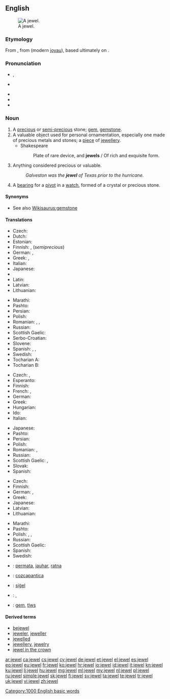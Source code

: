 {{wikipedia}}
{{also|Jewel}}
==English==

[[Image:Hope Diamond.jpg|thumb|right|A jewel.]]

===Etymology===
From {{etyl|xno|en}} {{term|juel|lang=fro}}, from {{etyl|fro|en}} {{term|jouel|lang=fro}} (modern [[joyau]]), based ultimately on {{etyl|la|en}} {{term|iocus||joke, jest|lang=la}}.

===Pronunciation===
* {{a|RP|US}} {{IPA|/ˈdʒuːəl/|/ˈdʒʊːəl/}}, {{X-SAMPA|/"dZu:@l/|/"dZU:@l/}}
* {{a|Canada|US}} {{IPA|/dʒuɫ/|/ˈdʒuwl̩/}}
* {{audio|en-us-jewel.ogg|Audio (US)}}
* {{rhymes|uːl}}
* {{homophones|lang=en|joule}}

===Noun===
{{en-noun}}

# A [[precious]] or [[semi-]][[precious]] stone; [[gem]], [[gemstone]].
# A valuable object used for personal ornamentation, especially one made of precious metals and stones; a [[piece]] of [[jewellery]].
#* Shakespeare
#*: Plate of rare device, and '''jewels''' / Of rich and exquisite form.
# {{context|figuratively|lang=en}} Anything considered precious or valuable.
#: ''Galveston was the '''jewel''' of Texas prior to the hurricane.''
# A [[bearing]] for a [[pivot]] in a [[watch]], formed of a crystal or precious stone.

====Synonyms====
* See also [[Wikisaurus:gemstone]]

====Translations====
{{trans-top|gemstone}}
* Czech: {{t+|cs|drahokam}}
* Dutch: {{t+|nl|juweel|n}}
* Estonian: {{t-|et|kalliskivi}}
* Finnish: {{t+|fi|jalokivi}}, {{t+|fi|korukivi}} (''semiprecious'')
* German: {{t+|de|Edelstein|m}}, {{t+|de|Juwel|n|m}}
* Greek: {{t+|el|πετράδι|n|tr=petrádi}}, {{t+|el|πολύτιμος λίθος|m|tr=polýtimos líthos}}
* Italian: {{t+|it|gemma|f}}
* Japanese: {{t+|ja|宝石|tr=hōseki|sc=Jpan}}
* {{trreq|lo}}
* Latin: {{t-|la|gemma|f}}
* Latvian: {{t-|lv|dārgakmens|m}}
* Lithuanian: {{t-|lt|brangakmenis|m}}
{{trans-mid}}
* Marathi: {{t-|mr|रत्न|sc=Deva}}
* Pashto: {{t+|ps|غمی|m|tr=ghamai}}
* Persian: {{t-|fa|گوهر|tr=gohar|sc=fa-Arab}}
* Polish: {{t-|pl|klejnot|m}}
* Romanian: {{t-|ro|nestemată|f}}, {{t-|ro|nestemate|f-p}}, {{t-|ro|pietre scumpe|f-p}}
* Russian: {{t+|ru|драгоценный камень|m|tr=dragocénnyj kámen'}}
* Scottish Gaelic: {{t-|gd|seud|m}}
* Serbo-Croatian: {{t-|sh|dragulje}}
* Slovene: {{t+|sl|dragulj|m}}
* Spanish: {{t+|es|gema|f}}, {{t+|es|joya|f}}, {{t+|es|alhaja|f}}
* Swedish: {{t+|sv|juvel|c}}
* Tocharian A: {{tø|xto|wmār}}
* Tocharian B: {{tø|txb|wamer}}
{{trans-bottom}}

{{trans-top|valuable object for ornamentation}}
* Czech: {{t-|cs|šperk|m}}, {{t-|cs|klenot|m}}
* Esperanto: {{t-|eo|juvelo}}
* Finnish: {{t+|fi|koru}}
* French: {{t+|fr|joyau|m}}, {{t+|fr|bijou}}
* German: {{t+|de|Schmuckstück|n}}
* Greek: {{t+|el|κόσμημα|n|tr=kósmima}}
* Hungarian: {{t+|hu|ékszer}}
* Ido: {{t+|io|juvelo}}
* Italian: {{t-|it|gioello|m}}
{{trans-mid}}
* Japanese: {{t-|ja|宝飾|tr=hōshoku|sc=Jpan}}
* Pashto: {{t+|ps|ګاڼه|f|tr=gānna}}
* Persian: {{t-|fa|زیور|tr=zivar|sc=fa-Arab}}
* Polish: {{t-|pl|klejnot|m}}
* Romanian: {{t-|ro|bijuterii|f-p}}, {{t-|ro|giuvaeruri|n-p}}
* Russian: {{t+|ru|драгоценность|f|tr=dragocénnost'}}
* Scottish Gaelic: {{t-|gd|seud|m}}, {{t-|gd|àilleag|m}}
* Slovak: {{t-|sk|klenot}}
* Spanish: {{t+|es|joya|f}}
{{trans-bottom}}

{{trans-top|anything considered precious or valuable}}
* Czech: {{t-|cs|klenot|m}}
* Finnish: {{t+|fi|helmi}}
* German: {{t+|de|Juwel|n|m}}, {{t+|de|Kleinod|n}}
* Greek: {{t+|el|κόσμημα|n|tr=kósmima}}
* Japanese: {{t+|ja|宝|tr=takara|sc=Jpan}}
* Latvian: {{t-|lv|dārgums|m}}
* Lithuanian: {{t-|lt|brangenybė}}
{{trans-mid}}
* Marathi: {{t-|mr|रत्न|sc=Deva}}
* Pashto: {{t+|ps|ګران|m|tr=grān}}
* Polish: {{t+|pl|skarb|m}}, {{t+|pl|perła|f}}, {{t-|pl|klejnot|m}}
* Russian: {{t+|ru|драгоценность|f|tr=dragocénnost'}}
* Scottish Gaelic: {{t-|gd|àilleag|m}}
* Spanish: {{t+|es|joya|f}}
* Swedish: {{t+|sv|juvel}}
{{trans-bottom}}

{{checktrans-top}}
* {{ttbc|id}}: [[permata]], [[jauhar]], [[ratna]]
* {{ttbc|nah}}: [[cozcapantica]]
* {{ttbc|ang}}: [[sigel|siġel]] {{g|n}}
* {{ttbc|ro}}: {{t-|ro|bijuterie|f}}, {{t-|ro|giuvaer|m}}
* {{ttbc|cy}}: [[gem]], [[tlws]] {{g|m}}
{{trans-bottom}}

====Derived terms====
* [[bejewel]]
* [[jeweler]], [[jeweller]]
* [[jewelled]]
* [[jewellery]], [[jewelry]]
* [[jewel in the crown]]

[[Category:1000 English basic words]]

[[ar:jewel]]
[[ca:jewel]]
[[cs:jewel]]
[[cy:jewel]]
[[de:jewel]]
[[et:jewel]]
[[el:jewel]]
[[es:jewel]]
[[eo:jewel]]
[[eu:jewel]]
[[fr:jewel]]
[[ko:jewel]]
[[hr:jewel]]
[[io:jewel]]
[[id:jewel]]
[[it:jewel]]
[[kn:jewel]]
[[ku:jewel]]
[[li:jewel]]
[[hu:jewel]]
[[mg:jewel]]
[[ml:jewel]]
[[my:jewel]]
[[nl:jewel]]
[[pl:jewel]]
[[ru:jewel]]
[[simple:jewel]]
[[sk:jewel]]
[[fi:jewel]]
[[sv:jewel]]
[[ta:jewel]]
[[te:jewel]]
[[tr:jewel]]
[[uk:jewel]]
[[vi:jewel]]
[[zh:jewel]]